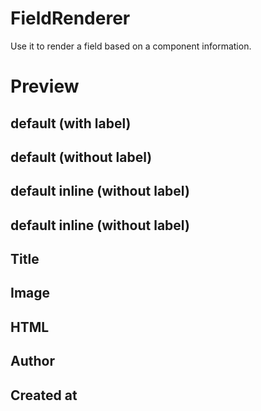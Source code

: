 
<Meta title="Utils/FieldRenderer" component="FieldRenderer" />

# FieldRenderer

Use it to render a field based on a component information.

# Preview

## default (with label)

<Preview>
  <Story name="default (with label)">
    <FieldRenderer {...mocks.defaultWithLabel} />
  </Story>
</Preview>

## default (without label)

<Preview>
  <Story name="default (without label)">
    <FieldRenderer {...mocks.defaultWithoutLabel} />
  </Story>
</Preview>

## default inline (without label)

<Preview>
  <Story name="default inline (with label)">
    <FieldRenderer {...mocks.defaultWithLabel} inline />
  </Story>
</Preview>

## default inline (without label)

<Preview>
  <Story name="default inline (without label)">
    <FieldRenderer {...mocks.defaultWithoutLabel} inline />
  </Story>
</Preview>

## Title

<Preview>
  <Story name="Title">
    <FieldRenderer {...mocks.title} />
  </Story>
</Preview>

## Image

<Preview>
  <Story name="Image">
    <FieldRenderer {...mocks.image} />
  </Story>
</Preview>

## HTML

<Preview>
  <Story name="HTML">
    <FieldRenderer {...mocks.html} />
  </Story>
</Preview>

## Author

<Preview>
  <Story name="Author">
    <FieldRenderer {...mocks.author} />
  </Story>
</Preview>

## Created at

<Preview>
  <Story name="CreatedAt">
    <FieldRenderer {...mocks.createdAtWithLabel} />
  </Story>
</Preview>
